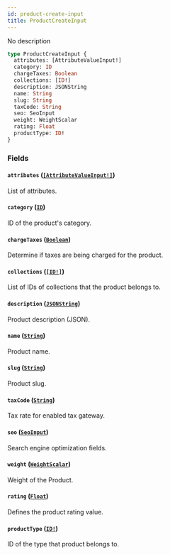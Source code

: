 ```yaml
---
id: product-create-input
title: ProductCreateInput
---
```


No description

```graphql
type ProductCreateInput {
  attributes: [AttributeValueInput!]
  category: ID
  chargeTaxes: Boolean
  collections: [ID!]
  description: JSONString
  name: String
  slug: String
  taxCode: String
  seo: SeoInput
  weight: WeightScalar
  rating: Float
  productType: ID!
}
```

### Fields

#### `attributes` ([`[AttributeValueInput!]`](/developer/api-reference/inputs/attribute-value-input))

List of attributes.

#### `category` ([`ID`](/developer/api-reference/scalars/id))

ID of the product's category.

#### `chargeTaxes` ([`Boolean`](/developer/api-reference/scalars/boolean))

Determine if taxes are being charged for the product.

#### `collections` ([`[ID!]`](/developer/api-reference/scalars/id))

List of IDs of collections that the product belongs to.

#### `description` ([`JSONString`](/developer/api-reference/scalars/json-string))

Product description (JSON).

#### `name` ([`String`](/developer/api-reference/scalars/string))

Product name.

#### `slug` ([`String`](/developer/api-reference/scalars/string))

Product slug.

#### `taxCode` ([`String`](/developer/api-reference/scalars/string))

Tax rate for enabled tax gateway.

#### `seo` ([`SeoInput`](/developer/api-reference/inputs/seo-input))

Search engine optimization fields.

#### `weight` ([`WeightScalar`](/developer/api-reference/scalars/weight-scalar))

Weight of the Product.

#### `rating` ([`Float`](/developer/api-reference/scalars/float))

Defines the product rating value.

#### `productType` ([`ID!`](/developer/api-reference/scalars/id))

ID of the type that product belongs to.
